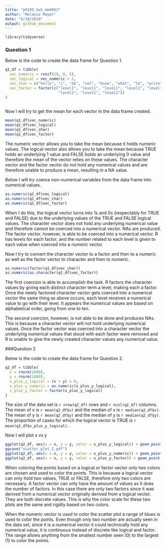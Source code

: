 ```yaml
---
title: "p8105_hw1_mm4963"
author: "Melanie Mayer"
date: "9/18/2018"
output: github_document
---
```


```r
library(tidyverse)
```

### Question 1

Below is the code to create the data frame for Question 1. 

```r
q1_df = tibble(
  vec_numeric = runif(10, 0, 5),
  vec_logical = vec_numeric > 2,
  vec_char = c("hello", "i", "do", "not", "know", "what", "to", "write", "here", "soooo"),
  vec_factor = factor(c("level1", "level1", "level1", "level1", "level1", "level2", "level2",
                        "level2", "level2", "level2"))
)
  

```

Now I will try to get the mean for each vector in the data frame created.

```r

mean(q1_df$vec_numeric)
mean(q1_df$vec_logical)
mean(q1_df$vec_char)
mean(q1_df$vec_factor)

```

The numeric vector allows you to take the mean because it holds numeric values. The logical vector also allows you to take the mean because TRUE holds an underlying 1 value and FALSE holds an underlying 0 value and therefore the mean of the vector relies on these values. The character vector and the factor vector do not hold any numerical values and are therefore unable to produce a mean, resulting in a NA value. 


Below I will try coerce non-numerical variables from the data frame into numerical values.

```r

as.numeric(q1_df$vec_logical)
as.numeric(q1_df$vec_char)
as.numeric(q1_df$vec_factor)

```


When I do this, the logical vector turns into 1s and 0s (respectably for TRUE and FALSE) due to the underlying values of the TRUE and FALSE logical values. The character vector does not hold any underlying numerical value and therefore cannot be coerced into a numerical vector. NAs are produced. The factor vector, however, is able to be coerced into a numerical vector. R has levels for each factor, and the number related to each level is given to each value when coerced into a numeric vector.


Now I try to convert the character vector to a factor and then to a numeric as well as the factor vector to character and then to numeric.

```r
as.numeric(factor(q1_df$vec_char))
as.numeric(as.character(q1_df$vec_factor))
```

The first coercion is able to accomplish the task. R factors the character values by giving each distinct character term a level, making each a factor. Once the newly factored character vector gets coerced into a numerical vector the same thing as above occurs, each level receives a numerical value to go with their level. It appears the numerical values are based on alphabetical order, going from one to ten.

The second coercion, however, is not able to be done and produces NAs. This is because a character vector will not hold underlying numerical values. Once the factor vector was coerced into a character vector the underlying numerical values that stood with each factor were removed and R is unable to give the newly created character values any numerical value.




###Question 2

Below is the code to create the data frame for Question 2.

```r
q2_df = tibble(
  x = rnorm(1000),
  y = rnorm(1000),
  x_plus_y_logical = (x + y) > 0,
  x_plus_y_numeric = as.numeric(x_plus_y_logical),
  x_plus_y_factor = factor(x_plus_y_logical)
)
```


The size of the data set is `r nrow(q2_df)` rows and `r ncol(q2_df)` columns. The mean of x is `r mean(q2_df$x)` and the median of x is `r median(q2_df$x)`. The mean of y is `r mean(q2_df$y)` and the median of y is `r median(q2_df$y)`. The proportion of cases for which the logical vector is TRUE is `r mean(q2_df$x_plus_y_logical)`.

Now I will plot x vs y

```r
ggplot(q2_df, aes(x = x, y = y, color = x_plus_y_logical)) + geom_point() 
ggsave("scatter_plot_1.pdf")
ggplot(q2_df, aes(x = x, y = y, color = x_plus_y_numeric)) + geom_point()
ggplot(q2_df, aes(x = x, y = y, color = x_plus_y_factor)) + geom_point()
```


When coloring the points based on a logical or factor vector only two colors are chosen and used to color the points. This is because a logical vector can only hold two values, TRUE or FALSE, therefore only two colors are necessary. A factor vector can only have the amount of values as it does the number of factors. In this case there are only two factors since it was derived from a numerical vector originally derived from a logical vector. They are both discrete values. This is why the color scale for these two plots are the same and rigidly based on two colors. 

When the numeric vector is used to color the scatter plot a range of blues is used to color the points. Even though only two number are actually seen in the data set, since it is a numerical vector it could technically hold any numerical value, it is continuous instead of discrete like logical and factor. The range allows anything from the smallest number seen (0) to the largest (1) to color the points.




